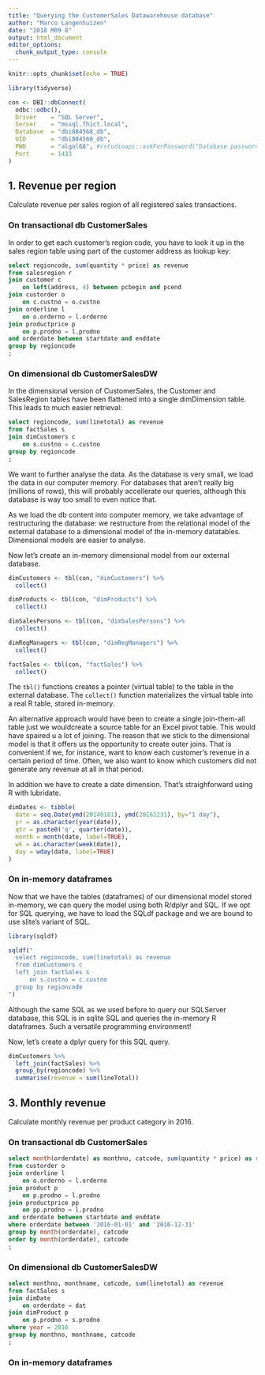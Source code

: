 ```yaml
---
title: "Querying the CustomerSales Datawarehouse database"
author: "Marco Langenhuizen"
date: "2018 M09 8"
output: html_document
editor_options: 
  chunk_output_type: console
---
```


```r
knitr::opts_chunk$set(echo = TRUE)
```

```r
library(tidyverse)
```

```r
con <- DBI::dbConnect(
  odbc::odbc(),
  Driver    = "SQL Server",
  Server    = "mssql.fhict.local",
  Database  = "dbi884568_db",
  UID       = "dbi884568_db",
  PWD       = "algol68", #rstudioapi::askForPassword("Database password"),
  Port      = 1433
)
```

## 1. Revenue per region

Calculate revenue per sales region of all registered sales transactions.

### On transactional db CustomerSales

In order to get each customer's region code, you have to look it up in the sales region table using part of the customer address as lookup key:

```sql
select regioncode, sum(quantity * price) as revenue
from salesregion r
join customer c
    on left(address, 4) between pcbegin and pcend
join custorder o
    on c.custno = o.custno
join orderline l
    on o.orderno = l.orderno
join productprice p
    on p.prodno = l.prodno
and orderdate between startdate and enddate
group by regioncode
;
```

### On dimensional db CustomerSalesDW

In the dimensional version of CustomerSales, the Customer and SalesRegion tables have been flattened into a single dimDimension table. This leads to much easier retrieval:

```sql
select regioncode, sum(linetotal) as revenue
from factSales s
join dimCustomers c
    on s.custno = c.custno
group by regioncode
;
```

We want to further analyse the data. As the database is very small, we load the data in our computer memory. For databases that aren't really big (millions of rows), this will probably accellerate our queries, although this database is way too small to even notice that.

As we load the db content into computer memory, we take advantage of restructuring the database: we restructure from the relational model of the external database to a dimensional model of the in-memory datatables. Dimensional models are easier to analyse.

Now let's create an in-memory dimensional model from our external database.

```r
dimCustomers <- tbl(con, "dimCustomers") %>% 
  collect()

dimProducts <- tbl(con, "dimProducts") %>% 
  collect()

dimSalesPersons <- tbl(con, "dimSalesPersons") %>% 
  collect()

dimRegManagers <- tbl(con, "dimRegManagers") %>% 
  collect()

factSales <- tbl(con, "factSales") %>% 
  collect()
```
The `tbl()` functions creates a pointer (virtual table) to the table in the external database. The `collect()` function materializes the virtual table into a real R table, stored in-memory.

An alternative approach would have been to create a single join-them-all table just we wouldcreate a source table for an Excel pivot table. This would have spaired u a lot of joining. The reason that we stick to the dimensional model is that it offers us the opportunity to create outer joins. That is convenient if we, for instance, want to know each customer's revenue in a certain period of time. Often, we also want to know which customers did not generate any revenue at all in that period.

In addition we have to create a date dimension. That's straighforward using R with lubridate.
 
```r
dimDates <- tibble(
  date = seq.Date(ymd(20140101), ymd(20161231), by="1 day"),
  yr = as.character(year(date)),
  qtr = paste0('q', quarter(date)),
  month = month(date, label=TRUE),
  wk = as.character(week(date)),
  day = wday(date, label=TRUE)
)
```
 
### On in-memory dataframes

Now that we have the tables (dataframes) of our dimensional model stored in-memory, we can query the model using both R/dplyr and SQL. If we opt for SQL querying, we have to load the SQLdf package and we are bound to use slite's variant of SQL.

```r
library(sqldf)
```

```r
sqldf("
  select regioncode, sum(linetotal) as revenue
  from dimCustomers c
  left join factSales s
      on s.custno = c.custno
  group by regioncode
")
```

Although the same SQL as we used before to query our SQLServer database, this SQL is in sqlite SQL and queries the in-memory  R dataframes. Such a versatile programming environment!

Now, let's create a dplyr query for this SQL query.

```r
dimCustomers %>% 
  left_join(factSales) %>% 
  group_by(regioncode) %>% 
  summarise(revenue = sum(lineTotal))
```

## 3. Monthly revenue

Calculate monthly revenue per product category in 2016.

### On transactional db CustomerSales

```sql
select month(orderdate) as monthno, catcode, sum(quantity * price) as revenue
from custorder o
join orderline l
    on o.orderno = l.orderno
join product p
    on p.prodno = l.prodno
join productprice pp
    on pp.prodno = l.prodno
and orderdate between startdate and enddate
where orderdate between '2016-01-01' and '2016-12-31'
group by month(orderdate), catcode
order by month(orderdate), catcode
;
```

### On dimensional db CustomerSalesDW

```sql
select monthno, monthname, catcode, sum(linetotal) as revenue
from factSales s
join dimDate
    on orderdate = dat
join dimProduct p
    on p.prodno = s.prodno
where year = 2016
group by monthno, monthname, catcode
;
```

### On in-memory dataframes

```r

```

